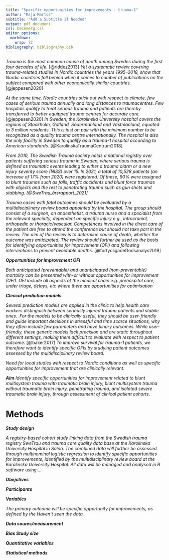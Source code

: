 ```yaml
---
title: "Specific opportunities for improvements - truama-1"
author: "Maja Martos"
subtitle: "Add a Subtitle if Needed"
output: pdf_document
csl: bmcemerg.csl
editor_options:
  markdown:
    wrap: 72
bibliography: bibliography.bib
---
```


*Trauma is the most common cause of death among Swedes during the first four decades of life.* [@riddez2013] *Yet a systematic review covering trauma-related studies in Nordic countries the years 1995--2018, show that Nordic countries fall behind when it comes to number of publications on the subject compared with other economically similar countries.* [@jeppesen2020]

*At the same time, Nordic countries stick out with respect to climate, few cases of serious trauma annually and long distances to traumacentres. Few hospitals qualify to treat serious trauma and patients are thereby transferred to better equipped trauma centres for accurate care.* [@jeppesen2020] *In Sweden, the Karolinska University hospital covers the regions of Stockholm, Gotland, Södermanland and Västmanland, equated to 3 million residents. This is just on pair with the minimum number to be recognized as a quality trauma centre internationally. The hospital is also the only facility in Sweden to qualify as a trauma-1 hospital according to American standards.* [@KarolinskaTraumaCentrum2018]

*From 2010, The Swedish Trauma society holds a national registry over patients suffering serious trauma in Sweden, where serious trauma is defined as traumatic events leading to either a trauma alarm or a new injury severity score (NISS) over 15. In 2021, a total of 10,528 patients (an increase of 17% from 2020) were registered. Of these, 90% were assigned to blunt traumas such as falls, traffic accidents and blunt force traumas with objects and the rest to penetrating trauma such as gun shots and stabbing. [@SweTrau_årsrapport_2021]*

*Trauma cases with fatal outcomes should be evaluated by a multidisciplinary review board appointed by the hospital. The group should consist of a surgeon, an anaesthetist, a trauma nurse and a specialist from the relevant specialty, dependent on specific injury e.g., intracranial, orthopedic or thoracic/vascular. Competences involved in the direct care of the patient are free to attend the conference but should not take part in the review. The aim of the review is to determine cause of death, whether the outcome was anticipated. The review should further be used as the basis for identifying opportunities for improvement (OFI) and following interventions to prevent avoidable deaths.* [@fortydligadeDodsanalys2019]

***Opportunities for improvement OFI***

*Both anticipated (preventable) and unanticipated (non-preventable) mortality can be presented with-or without opportunities for improvement (OFI). OFI include all aspects of the medical chain e.g. prehospital care, under triage, delays, etc where there are opportunities for optimisation*

***Clinical prediction models***

*Several prediction models are applied in the clinic to help health care workers distinguish between seriously injured trauma patients and stabile ones.  For the models to be clinically useful, they should be user-friendly and guide important decisions in stressful and time scarce situations, why they often include few parameters and have binary outcomes. While user-friendly, these generic models lack precision and are static throughout different settings, making them difficult to evaluate with respect to patient outcome.* [@baker2017] *To improve survival for trauma-1 patients, we therefore want to identify specific OFIs by studying patient outcomes assessed by the multidisciplinary review board.*

*Need for local studies with respect to Nordic conditions as well as specific opportunities for improvement that are clinically relevant.*

***Aim** Identify specific opportunities for improvement related to blunt multisystem trauma with traumatic brain injury, blunt multisystem trauma without traumatic brain injury, penetrating trauma, and isolated severe traumatic brain injury, through assessment of clinical patient cohorts.*

# Methods

***Study design***

*A registry-based cohort study linking data from the Swedish trauma registry SweTrau and trauma care quality data base at the Karolinska University Hospital in Solna. The combined data will further be assessed through multinominal logistic regression to identify specific opportunities for improvements, identified by the multidisciplinary review board at the Karolinska University Hospital. All data will be managed and analysed in R software using ....*

***Obejctives***

***Participants***

***Variables***

*The primary outcome will be specific opportunity for improvements, as defined by the Haven't seen the data.*

***Data soures/measurement***

***Bias Study size***

***Quantitative variables***

***Statistical methods***

